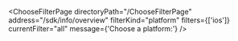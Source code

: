 


<ChooseFilterPage
    directoryPath="/ChooseFilterPage"
    address="/sdk/info/overview"
    filterKind="platform"
    filters={['ios']}
    currentFilter="all"
    message={'Choose a platform:'}
/>
